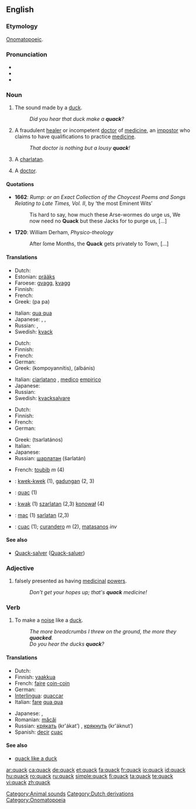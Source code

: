 ==English==

===Etymology===
[[onomatopoeic|Onomatopoeic]].

===Pronunciation===
* {{IPA|/kwæk/}}
* {{audio|en-us-quack.ogg|Audio (US)}}
* {{rhymes|æk}}

===Noun===
{{en-noun}}

# The sound made by a [[duck]].
#: ''Did you hear that duck make a '''quack'''?''
# A fraudulent [[healer]] or incompetent [[doctor]] of [[medicine]], an [[impostor]] who claims to have qualifications to practice [[medicine]].
#: ''That doctor is nothing but a lousy '''quack'''!''
# A [[charlatan]]. <!-- #:''What a '''quack''' he is, saying that's an organic [[Viagra]]™ !'' -->
# {{slang}} A [[doctor]].

====Quotations====
* '''1662''': ''Rump: or an Exact Collection of the Choycest Poems and Songs Relating to Late Times, Vol. II'', by ‘the most Eminent Wits’
*: Tis hard to say, how much these Arse-wormes do urge us, We now need no '''Quack''' but these Jacks for to purge us, [...]
* '''1720''': William Derham, ''Physico-theology''
*: After ſome Months, the '''Quack''' gets privately to Town, [...]

====Translations====
{{trans-top|sound made by a duck}}
* Dutch: {{t+|nl|kwak}}
* Estonian: [[prääks]]
* Faroese: [[gvagg]], [[kvagg]]
* Finnish: {{t-|fi|kvaak}}
* French: {{t+|fr|coin-coin}}
* Greek: {{t|el|πα πα|sc=Grek}} (pa pa)
{{trans-mid}}
* Italian: [[qua qua]] {{m}}
* Japanese: {{t|ja|ガー ガー|tr=gā-gā|sc=Jpan}}, {{t|ja|クェッ クェッ|tr=quek-quek|sc=Jpan}}, {{t|ja|クワッ クワッ|tr=quwak-quwak|sc=Jpan}}
* Russian: {{t-|ru|кря-кря|tr=kr'a-kr'a|sc=Cyrl}}, {{t+|ru|кряканье|n|tr=kr'ákan'je|sc=Cyrl}}
* Swedish: [[kvack]] {{n}}
{{trans-bottom}}

{{trans-top|fraudulent or incompetent doctor of medicine}}
* Dutch: {{t+|nl|kwakzalver|m}}
* Finnish: {{t+|fi|puoskari}}
* French: {{t+|fr|charlatan|m}}
* German: {{t+|de|Quacksalber|m}}
* Greek: {{t|el|κομπογιαννίτης|m|sc=Grek}} (kompoyannítis), {{t|el|αλμπάνης|m|sc=Grek}} (albánis)
{{trans-mid}}
* Italian: [[ciarlatano]] {{m}}, [[medico]] [[empirico]] {{m}}
* Japanese: {{t|ja|やぶ医者|tr=yabuisha|sc=Jpan}}
* Russian: {{t+|ru|шарлатан|m|tr=šarlatán|sc=Cyrl}}
* Swedish: [[kvacksalvare]] {{c}}
{{trans-bottom}}

{{trans-top|charlatan}}
* Dutch: {{t+|nl|kwakzalver|m}}
* Finnish: {{t+|fi|huijari}}
* French: {{t+|fr|charlatan|m}}
* German: {{t+|de|Quacksalber|m}}
{{trans-mid}}
* Greek: {{t|el|τσαρλατάνος|m|sc=Grek}} (tsarlatános)
* Italian: {{t+|it|ciarlatano|m}}
* Japanese: {{t|ja|ペテン師|tr=peten-shi|sc=Jpan}}
* Russian: [[шарлатан]] (šarlatán) {{m}}
{{trans-bottom}}

{{trans-top|doctor}}
{{trans-mid}}
{{trans-bottom}}

{{checktrans-top}}
* French: [[toubib]] ''m'' (4)
* {{ttbc|Indonesian}}: [[kwek-kwek]] (1), [[gadungan]] (2, 3)
* {{ttbc|Interlingua}}: [[quac]] (1)
{{trans-mid}}
* {{ttbc|Polish}}: [[kwak]] (1) [[szarlatan]] (2,3) [[konował]] (4)
* {{ttbc|Romanian}}: [[mac]] (1) [[şarlatan]] (2,3)
* {{ttbc|Spanish}}: [[cuac]] (1); [[curandero]] ''m'' (2), [[matasanos]] {{m}} ''inv''
{{trans-bottom}}

====See also====
* [[Quack-salver]] ([[Quack-saluer]])

===Adjective===
{{en-adj|-}}

# falsely presented as having [[medicinal]] [[power]]s.
#: ''Don't get your hopes up; that's '''quack''' medicine!''

===Verb===
{{en-verb}}

# To make a [[noise]] like a [[duck]].
#: ''The more breadcrumbs I threw on the ground, the more they '''quacked'''.''
#: ''Do you hear the ducks '''quack'''?''

====Translations====
{{trans-top|to make a noise like a duck}}
* Dutch: {{t-|nl|kwaken}}
* Finnish: [[vaakkua]]
* French: [[faire]] [[coin-coin]]
* German: {{t+|de|quaken}}
* [[Interlingua]]: [[quaccar]]
* Italian: [[fare]] [[qua qua]]
{{trans-mid}}
* Japanese: {{qualifier|duck}} {{t|ja|ガーガーと鳴く|tr=gā-gā to naku|sc=Jpan}}, {{qualifier|colloquial|human}} {{t|ja|ガヤガヤしゃべる|tr=gayagaya shaberu|sc=Jpan}}
* Romanian: [[măcăi]]
* Russian: [[крякать]] (kr'ákat’) {{impf}}, [[крякнуть]] (kr'áknut’) {{pf}}
* Spanish: [[decir]] [[cuac]]
{{trans-bottom}}

====See also====
* [[quack like a duck‎]]

[[Category:Animal sounds]]
[[Category:Dutch derivations]]
[[Category:Onomatopoeia]]

[[ar:quack]]
[[ca:quack]]
[[de:quack]]
[[et:quack]]
[[fa:quack]]
[[fr:quack]]
[[io:quack]]
[[id:quack]]
[[hu:quack]]
[[ro:quack]]
[[ru:quack]]
[[simple:quack]]
[[fi:quack]]
[[ta:quack]]
[[te:quack]]
[[vi:quack]]
[[zh:quack]]